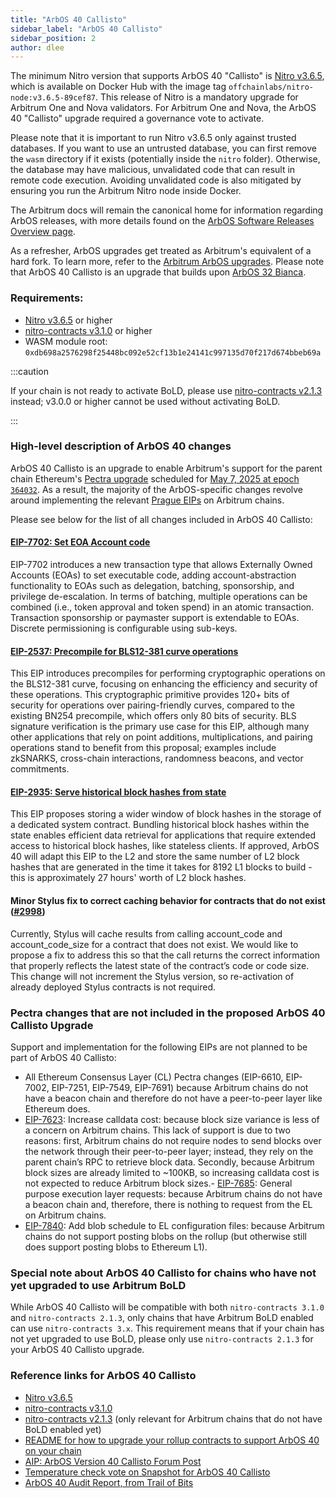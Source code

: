 ```yaml
---
title: "ArbOS 40 Callisto"
sidebar_label: "ArbOS 40 Callisto"
sidebar_position: 2
author: dlee
---
```


The minimum Nitro version that supports ArbOS 40 "Callisto" is [Nitro v3.6.5](https://github.com/OffchainLabs/nitro/releases/tag/v3.6.5), which is available on Docker Hub with the image tag `offchainlabs/nitro-node:v3.6.5-89cef87`. This release of Nitro is a mandatory upgrade for Arbitrum One and Nova validators. For Arbitrum One and Nova, the ArbOS 40 "Callisto" upgrade required a governance vote to activate.

Please note that it is important to run Nitro v3.6.5 only against trusted databases. If you want to use an untrusted database, you can first remove the `wasm` directory if it exists (potentially inside the `nitro` folder). Otherwise, the database may have malicious, unvalidated code that can result in remote code execution. Avoiding unvalidated code is also mitigated by ensuring you run the Arbitrum Nitro node inside Docker.

The Arbitrum docs will remain the canonical home for information regarding ArbOS releases, with more details found on the [ArbOS Software Releases Overview page](./01-overview.mdx).

As a refresher, ArbOS upgrades get treated as Arbitrum's equivalent of a hard fork. To learn more, refer to the [Arbitrum ArbOS upgrades](https://forum.arbitrum.foundation/t/arbitrum-arbos-upgrades/19695). Please note that ArbOS 40 Callisto is an upgrade that builds upon [ArbOS 32 Bianca](./arbos32.mdx).

### Requirements:

- [Nitro v3.6.5](https://github.com/OffchainLabs/nitro/releases/tag/v3.6.5) or higher
- [nitro-contracts v3.1.0](https://github.com/OffchainLabs/nitro-contracts/releases/tag/v3.1.0) or higher
- WASM module root: `0xdb698a2576298f25448bc092e52cf13b1e24141c997135d70f217d674bbeb69a`

:::caution

If your chain is not ready to activate BoLD, please use [nitro-contracts v2.1.3](https://github.com/OffchainLabs/nitro-contracts/releases/tag/v2.1.3) instead; v3.0.0 or higher cannot be used without activating BoLD.

:::

### High-level description of ArbOS 40 changes

ArbOS 40 Callisto is an upgrade to enable Arbitrum's support for the parent chain Ethereum's [Pectra upgrade](https://ethereum.org/en/roadmap/pectra/) scheduled for [May 7, 2025 at epoch `364032`](https://blog.ethereum.org/en/2025/04/23/pectra-mainnet). As a result, the majority of the ArbOS-specific changes revolve around implementing the relevant [Prague EIPs](https://eips.ethereum.org/EIPS/eip-7600) on Arbitrum chains.

Please see below for the list of all changes included in ArbOS 40 Callisto:

#### [EIP-7702: Set EOA Account code](https://eips.ethereum.org/EIPS/eip-7702)

EIP-7702 introduces a new transaction type that allows Externally Owned Accounts (EOAs) to set executable code, adding account-abstraction functionality to EOAs such as delegation, batching, sponsorship, and privilege de-escalation. In terms of batching, multiple operations can be combined (i.e., token approval and token spend) in an atomic transaction. Transaction sponsorship or paymaster support is extendable to EOAs. Discrete permissioning is configurable using sub-keys.

#### [EIP-2537: Precompile for BLS12-381 curve operations](https://eips.ethereum.org/EIPS/eip-2537)

This EIP introduces precompiles for performing cryptographic operations on the BLS12-381 curve, focusing on enhancing the efficiency and security of these operations. This cryptographic primitive provides 120+ bits of security for operations over pairing-friendly curves, compared to the existing BN254 precompile, which offers only 80 bits of security. BLS signature verification is the primary use case for this EIP, although many other applications that rely on point additions, multiplications, and pairing operations stand to benefit from this proposal; examples include zkSNARKS, cross-chain interactions, randomness beacons, and vector commitments.

#### [EIP-2935: Serve historical block hashes from state](https://eips.ethereum.org/EIPS/eip-2935)

This EIP proposes storing a wider window of block hashes in the storage of a dedicated system contract. Bundling historical block hashes within the state enables efficient data retrieval for applications that require extended access to historical block hashes, like stateless clients. If approved, ArbOS 40 will adapt this EIP to the L2 and store the same number of L2 block hashes that are generated in the time it takes for 8192 L1 blocks to build - this is approximately 27 hours' worth of L2 block hashes.

#### Minor Stylus fix to correct caching behavior for contracts that do not exist ([#2998](https://github.com/OffchainLabs/nitro/pull/2998))

Currently, Stylus will cache results from calling account_code and account_code_size for a contract that does not exist. We would like to propose a fix to address this so that the call returns the correct information that properly reflects the latest state of the contract’s code or code size. This change will not increment the Stylus version, so re-activation of already deployed Stylus contracts is not required.

### Pectra changes that are not included in the proposed ArbOS 40 Callisto Upgrade

Support and implementation for the following EIPs are not planned to be part of ArbOS 40 Callisto:

- All Ethereum Consensus Layer (CL) Pectra changes (EIP-6610, EIP-7002, EIP-7251, EIP-7549, EIP-7691) because Arbitrum chains do not have a beacon chain and therefore do not have a peer-to-peer layer like Ethereum does.
- [EIP-7623](https://eips.ethereum.org/EIPS/eip-7623): Increase calldata cost: because block size variance is less of a concern on Arbitrum chains. This lack of support is due to two reasons: first, Arbitrum chains do not require nodes to send blocks over the network through their peer-to-peer layer; instead, they rely on the parent chain’s RPC to retrieve block data. Secondly, because Arbitrum block sizes are already limited to ~100KB, so increasing calldata cost is not expected to reduce Arbitrum block sizes.- [EIP-7685](https://eips.ethereum.org/EIPS/eip-7685): General purpose execution layer requests: because Arbitrum chains do not have a beacon chain and, therefore, there is nothing to request from the EL on Arbitrum chains.
- [EIP-7840](https://eips.ethereum.org/EIPS/eip-7840): Add blob schedule to EL configuration files: because Arbitrum chains do not support posting blobs on the rollup (but otherwise still does support posting blobs to Ethereum L1).

### Special note about ArbOS 40 Callisto for chains who have not yet upgraded to use Arbitrum BoLD

While ArbOS 40 Callisto will be compatible with both `nitro-contracts 3.1.0` and `nitro-contracts 2.1.3`, only chains that have Arbitrum BoLD enabled can use `nitro-contracts 3.x`. This requirement means that if your chain has not yet upgraded to use BoLD, please only use `nitro-contracts 2.1.3` for your ArbOS 40 Callisto upgrade.

### Reference links for ArbOS 40 Callisto

- [Nitro v3.6.5](https://github.com/OffchainLabs/nitro/releases/tag/v3.6.5)
- [nitro-contracts v3.1.0](https://github.com/OffchainLabs/nitro-contracts/releases/tag/v3.1.0)
- [nitro-contracts v2.1.3](https://github.com/OffchainLabs/nitro-contracts/releases/tag/v2.1.3) (only relevant for Arbitrum chains that do not have BoLD enabled yet)
- [README for how to upgrade your rollup contracts to support ArbOS 40 on your chain](https://github.com/OffchainLabs/orbit-actions?tab=readme-ov-file#nitro-contracts-upgrades)
- [AIP: ArbOS Version 40 Callisto Forum Post](https://forum.arbitrum.foundation/t/constitutional-aip-arbos-version-40-callisto/28436)
- [Temperature check vote on Snapshot for ArbOS 40 Callisto](https://snapshot.box/#/s:arbitrumfoundation.eth/proposal/0x7cc26491a070c74c1a4ec5a9892571d31eb690015936a35b52c0d3a97bd5497f)
- [ArbOS 40 Audit Report, from Trail of Bits](https://github.com/trailofbits/publications/blob/master/reviews/2025-05-offchainlabs-arbos40nitro-securityreview.pdf)
